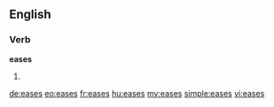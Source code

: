 ==English==

===Verb===
'''eases'''

# {{third-person singular of|[[ease]]}}

[[de:eases]]
[[eo:eases]]
[[fr:eases]]
[[hu:eases]]
[[my:eases]]
[[simple:eases]]
[[vi:eases]]